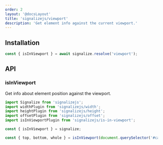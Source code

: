 ```yaml
---
order: 2
layout: '@docsLayout'
title: 'signalizejs/viewport'
description: 'Get element info against the current viewport.'
---
```


## Installation
<ImportMapDependencies module="viewport" />

```js
const { isInViewport } = await signalize.resolve('viewport');
```

## API

### isInViewport
Get info about element position against the viewport.

```js
import Signalize from 'signalizejs';
import widthPlugin from 'signalizejs/width';
import heightPlugin from 'signalizejs/height';
import offsetPlugin from 'signalizejs/offset';
import isInViewportPlugin from 'signalizejs/is-in-viewport';

const { isInViewport } = signalize;

const { top, bottom, whole } = isInViewport(document.querySelector('#carousel'));
```
